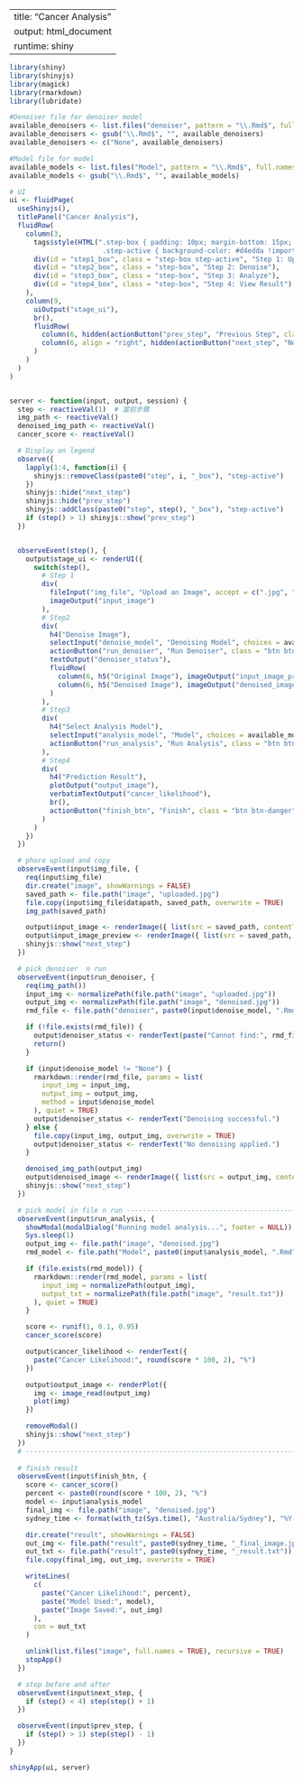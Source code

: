 
---
title: "Cancer Analysis"
output: html_document
runtime: shiny
---

```r
library(shiny)
library(shinyjs)
library(magick)
library(rmarkdown)
library(lubridate)
```

```r
#Denoiser file for denoiser model
available_denoisers <- list.files("denoiser", pattern = "\\.Rmd$", full.names = FALSE)
available_denoisers <- gsub("\\.Rmd$", "", available_denoisers)
available_denoisers <- c("None", available_denoisers)

#Model file for model
available_models <- list.files("Model", pattern = "\\.Rmd$", full.names = FALSE)
available_models <- gsub("\\.Rmd$", "", available_models)

# UI
ui <- fluidPage(
  useShinyjs(),
  titlePanel("Cancer Analysis"),
  fluidRow(
    column(3,
      tags$style(HTML(".step-box { padding: 10px; margin-bottom: 15px; border-radius: 5px; background-color: #f1f1f1; text-align: center; }
                       .step-active { background-color: #d4edda !important; font-weight: bold; border-left: 5px solid #28a745; }")),
      div(id = "step1_box", class = "step-box step-active", "Step 1: Upload Image"),
      div(id = "step2_box", class = "step-box", "Step 2: Denoise"),
      div(id = "step3_box", class = "step-box", "Step 3: Analyze"),
      div(id = "step4_box", class = "step-box", "Step 4: View Result")
    ),
    column(9,
      uiOutput("stage_ui"),
      br(),
      fluidRow(
        column(6, hidden(actionButton("prev_step", "Previous Step", class = "btn btn-secondary"))),
        column(6, align = "right", hidden(actionButton("next_step", "Next Step", class = "btn btn-success")))
      )
    )
  )
)


server <- function(input, output, session) {
  step <- reactiveVal(1)  # 當前步驟
  img_path <- reactiveVal()
  denoised_img_path <- reactiveVal()
  cancer_score <- reactiveVal()

  # Display on legend
  observe({
    lapply(1:4, function(i) {
      shinyjs::removeClass(paste0("step", i, "_box"), "step-active")
    })
    shinyjs::hide("next_step")
    shinyjs::hide("prev_step")
    shinyjs::addClass(paste0("step", step(), "_box"), "step-active")
    if (step() > 1) shinyjs::show("prev_step")
  })


  observeEvent(step(), {
    output$stage_ui <- renderUI({
      switch(step(),
        # Step 1
        div(
          fileInput("img_file", "Upload an Image", accept = c(".jpg", ".jpeg", ".png")),
          imageOutput("input_image")
        ),
        # Step2
        div(
          h4("Denoise Image"),
          selectInput("denoise_model", "Denoising Model", choices = available_denoisers),
          actionButton("run_denoiser", "Run Denoiser", class = "btn btn-primary mb-3"),
          textOutput("denoiser_status"),
          fluidRow(
            column(6, h5("Original Image"), imageOutput("input_image_preview")),
            column(6, h5("Denoised Image"), imageOutput("denoised_image"))
          )
        ),
        # Step3
        div(
          h4("Select Analysis Model"),
          selectInput("analysis_model", "Model", choices = available_models),
          actionButton("run_analysis", "Run Analysis", class = "btn btn-primary")
        ),
        # Step4
        div(
          h4("Prediction Result"),
          plotOutput("output_image"),
          verbatimTextOutput("cancer_likelihood"),
          br(),
          actionButton("finish_btn", "Finish", class = "btn btn-danger")
        )
      )
    })
  })

  # phoro upload and copy
  observeEvent(input$img_file, {
    req(input$img_file)
    dir.create("image", showWarnings = FALSE)
    saved_path <- file.path("image", "uploaded.jpg")
    file.copy(input$img_file$datapath, saved_path, overwrite = TRUE)
    img_path(saved_path)

    output$input_image <- renderImage({ list(src = saved_path, contentType = "image/jpeg", width = 300) }, deleteFile = FALSE)
    output$input_image_preview <- renderImage({ list(src = saved_path, contentType = "image/jpeg", width = 300) }, deleteFile = FALSE)
    shinyjs::show("next_step")
  })

  # pick denoiser  n run
  observeEvent(input$run_denoiser, {
    req(img_path())
    input_img <- normalizePath(file.path("image", "uploaded.jpg"))
    output_img <- normalizePath(file.path("image", "denoised.jpg"))
    rmd_file <- file.path("denoiser", paste0(input$denoise_model, ".Rmd"))

    if (!file.exists(rmd_file)) {
      output$denoiser_status <- renderText(paste("Cannot find:", rmd_file))
      return()
    }

    if (input$denoise_model != "None") {
      rmarkdown::render(rmd_file, params = list(
        input_img = input_img,
        output_img = output_img,
        method = input$denoise_model
      ), quiet = TRUE)
      output$denoiser_status <- renderText("Denoising successful.")
    } else {
      file.copy(input_img, output_img, overwrite = TRUE)
      output$denoiser_status <- renderText("No denoising applied.")
    }

    denoised_img_path(output_img)
    output$denoised_image <- renderImage({ list(src = output_img, contentType = "image/jpeg", width = 300) }, deleteFile = FALSE)
    shinyjs::show("next_step")
  })

  # pick model in file n run ---------------------------------------------------------------------------------------------------------------------- For Chris
  observeEvent(input$run_analysis, {
    showModal(modalDialog("Running model analysis...", footer = NULL))
    Sys.sleep(1)
    output_img <- file.path("image", "denoised.jpg")
    rmd_model <- file.path("Model", paste0(input$analysis_model, ".Rmd"))

    if (file.exists(rmd_model)) {
      rmarkdown::render(rmd_model, params = list(
        input_img = normalizePath(output_img),
        output_txt = normalizePath(file.path("image", "result.txt"))
      ), quiet = TRUE)
    }

    score <- runif(1, 0.1, 0.95)
    cancer_score(score)

    output$cancer_likelihood <- renderText({
      paste("Cancer Likelihood:", round(score * 100, 2), "%")
    })

    output$output_image <- renderPlot({
      img <- image_read(output_img)
      plot(img)
    })

    removeModal()
    shinyjs::show("next_step")
  })
  # ---------------------------------------------------------------------------------------------------------------------------------------------------------
  
  # finish result
  observeEvent(input$finish_btn, {
    score <- cancer_score()
    percent <- paste0(round(score * 100, 2), "%")
    model <- input$analysis_model
    final_img <- file.path("image", "denoised.jpg")
    sydney_time <- format(with_tz(Sys.time(), "Australia/Sydney"), "%Y-%m-%d_%H-%M-%S")

    dir.create("result", showWarnings = FALSE)
    out_img <- file.path("result", paste0(sydney_time, "_final_image.jpg"))
    out_txt <- file.path("result", paste0(sydney_time, "_result.txt"))
    file.copy(final_img, out_img, overwrite = TRUE)

    writeLines(
      c(
        paste("Cancer Likelihood:", percent),
        paste("Model Used:", model),
        paste("Image Saved:", out_img)
      ),
      con = out_txt
    )

    unlink(list.files("image", full.names = TRUE), recursive = TRUE)
    stopApp()
  })

  # step before and after
  observeEvent(input$next_step, {
    if (step() < 4) step(step() + 1)
  })

  observeEvent(input$prev_step, {
    if (step() > 1) step(step() - 1)
  })
}

shinyApp(ui, server)
```
